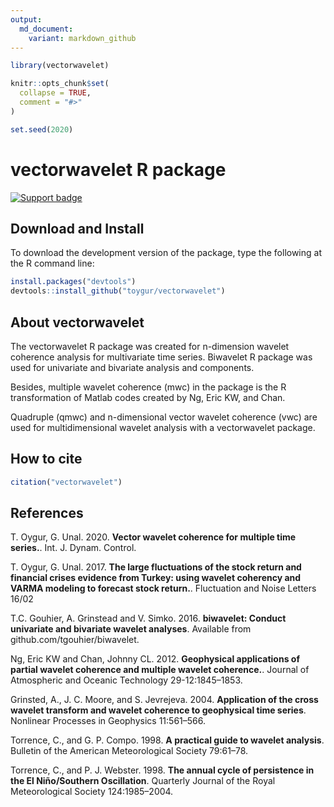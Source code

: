 ```yaml
---
output:
  md_document:
    variant: markdown_github
---
```

<!-- README.md is generated from README.Rmd. Please edit that file -->
```r
library(vectorwavelet)

knitr::opts_chunk$set(
  collapse = TRUE,
  comment = "#>"
)

set.seed(2020)
```

# vectorwavelet R package

[![Support badge]( https://img.shields.io/badge/support-vectorwavelet-green.svg)](http://stackoverflow.com/questions/tagged/vectorwavelet)


## Download and Install

To download the development version of the package, type the following at the R command line:
```r
install.packages("devtools")
devtools::install_github("toygur/vectorwavelet")
```

## About vectorwavelet

The vectorwavelet R package was created for n-dimension wavelet coherence analysis for multivariate time series. Biwavelet R package was used for univariate and bivariate analysis and components.

Besides, multiple wavelet coherence (mwc) in the package is the R transformation of Matlab codes created by Ng, Eric KW, and Chan.

Quadruple (qmwc) and n-dimensional vector wavelet coherence (vwc) are used for multidimensional wavelet analysis with a vectorwavelet package.


## How to cite

```r
citation("vectorwavelet")
```


## References

<a id="Oygur2020"/>
T. Oygur, G. Unal. 2020.
**Vector wavelet coherence for multiple time series.**.
Int. J. Dynam. Control.

<a id="Oygur2017"/>
T. Oygur, G. Unal. 2017.
**The large fluctuations of the stock return and financial crises evidence from Turkey: using wavelet coherency and VARMA modeling to forecast stock return.**.
Fluctuation and Noise Letters 16/02

<a id="biwavelet"/>
T.C. Gouhier, A. Grinstead and V. Simko. 2016. 
**biwavelet: Conduct univariate and bivariate wavelet analyses**.
Available from github.com/tgouhier/biwavelet.


<a id="Eric2012"/>
Ng, Eric KW and Chan, Johnny CL. 2012.
**Geophysical applications of partial wavelet coherence and multiple wavelet coherence.**.
Journal of Atmospheric and Oceanic Technology 29-12:1845--1853.

<a id="Grinsted2004"/>
Grinsted, A., J. C. Moore, and S. Jevrejeva. 2004.
**Application of the cross wavelet transform and wavelet coherence to geophysical time series**.
Nonlinear Processes in Geophysics 11:561–566.

<a id="TorrenceCompo1998"/>
Torrence, C., and G. P. Compo. 1998.
**A practical guide to wavelet analysis**.
Bulletin of the American Meteorological Society 79:61–78.

<a id="TorrenceWebster1998"/>
Torrence, C., and P. J. Webster. 1998.
**The annual cycle of persistence in the El Niño/Southern Oscillation**.
Quarterly Journal of the Royal Meteorological Society 124:1985–2004.

